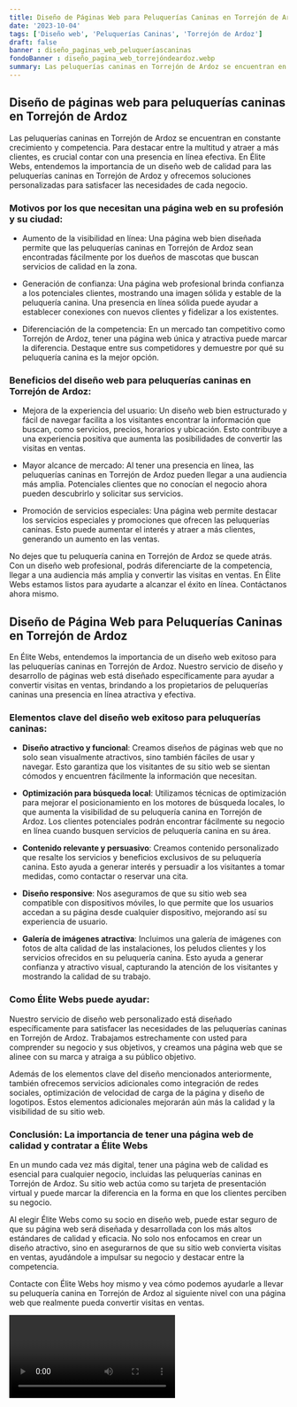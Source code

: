 ```yaml
---
title: Diseño de Páginas Web para Peluquerías Caninas en Torrejón de Ardoz
date: '2023-10-04'
tags: ['Diseño web', 'Peluquerías Caninas', 'Torrejón de Ardoz']
draft: false
banner : diseño_paginas_web_peluqueríascaninas
fondoBanner : diseño_pagina_web_torrejóndeardoz.webp
summary: Las peluquerías caninas en Torrejón de Ardoz se encuentran en constante crecimiento y competencia. Para destacar entre la multitud y atraer a más clientes, es crucial contar con una presencia en línea efectiva. En Élite Webs, entendemos la importancia de un diseño web de calidad para las peluquerías caninas en Torrejón de Ardoz y ofrecemos soluciones personalizadas para satisfacer las necesidades de cada negocio.
---
```


## Diseño de páginas web para peluquerías caninas en Torrejón de Ardoz

Las peluquerías caninas en Torrejón de Ardoz se encuentran en constante crecimiento y competencia. Para destacar entre la multitud y atraer a más clientes, es crucial contar con una presencia en línea efectiva. En Élite Webs, entendemos la importancia de un diseño web de calidad para las peluquerías caninas en Torrejón de Ardoz y ofrecemos soluciones personalizadas para satisfacer las necesidades de cada negocio.

### Motivos por los que necesitan una página web en su profesión y su ciudad:

- Aumento de la visibilidad en línea: Una página web bien diseñada permite que las peluquerías caninas en Torrejón de Ardoz sean encontradas fácilmente por los dueños de mascotas que buscan servicios de calidad en la zona.

- Generación de confianza: Una página web profesional brinda confianza a los potenciales clientes, mostrando una imagen sólida y estable de la peluquería canina. Una presencia en línea sólida puede ayudar a establecer conexiones con nuevos clientes y fidelizar a los existentes.

- Diferenciación de la competencia: En un mercado tan competitivo como Torrejón de Ardoz, tener una página web única y atractiva puede marcar la diferencia. Destaque entre sus competidores y demuestre por qué su peluquería canina es la mejor opción.

### Beneficios del diseño web para peluquerías caninas en Torrejón de Ardoz:

- Mejora de la experiencia del usuario: Un diseño web bien estructurado y fácil de navegar facilita a los visitantes encontrar la información que buscan, como servicios, precios, horarios y ubicación. Esto contribuye a una experiencia positiva que aumenta las posibilidades de convertir las visitas en ventas.

- Mayor alcance de mercado: Al tener una presencia en línea, las peluquerías caninas en Torrejón de Ardoz pueden llegar a una audiencia más amplia. Potenciales clientes que no conocían el negocio ahora pueden descubrirlo y solicitar sus servicios.

- Promoción de servicios especiales: Una página web permite destacar los servicios especiales y promociones que ofrecen las peluquerías caninas. Esto puede aumentar el interés y atraer a más clientes, generando un aumento en las ventas.

No dejes que tu peluquería canina en Torrejón de Ardoz se quede atrás. Con un diseño web profesional, podrás diferenciarte de la competencia, llegar a una audiencia más amplia y convertir las visitas en ventas. En Élite Webs estamos listos para ayudarte a alcanzar el éxito en línea. Contáctanos ahora mismo.

<GifSeo />

<Cta />

## Diseño de Página Web para Peluquerías Caninas en Torrejón de Ardoz

En Élite Webs, entendemos la importancia de un diseño web exitoso para las peluquerías caninas en Torrejón de Ardoz. Nuestro servicio de diseño y desarrollo de páginas web está diseñado específicamente para ayudar a convertir visitas en ventas, brindando a los propietarios de peluquerías caninas una presencia en línea atractiva y efectiva.

### Elementos clave del diseño web exitoso para peluquerías caninas:

- **Diseño atractivo y funcional**: Creamos diseños de páginas web que no solo sean visualmente atractivos, sino también fáciles de usar y navegar. Esto garantiza que los visitantes de su sitio web se sientan cómodos y encuentren fácilmente la información que necesitan.

- **Optimización para búsqueda local**: Utilizamos técnicas de optimización para mejorar el posicionamiento en los motores de búsqueda locales, lo que aumenta la visibilidad de su peluquería canina en Torrejón de Ardoz. Los clientes potenciales podrán encontrar fácilmente su negocio en línea cuando busquen servicios de peluquería canina en su área.

- **Contenido relevante y persuasivo**: Creamos contenido personalizado que resalte los servicios y beneficios exclusivos de su peluquería canina. Esto ayuda a generar interés y persuadir a los visitantes a tomar medidas, como contactar o reservar una cita.

- **Diseño responsive**: Nos aseguramos de que su sitio web sea compatible con dispositivos móviles, lo que permite que los usuarios accedan a su página desde cualquier dispositivo, mejorando así su experiencia de usuario.

- **Galería de imágenes atractiva**: Incluimos una galería de imágenes con fotos de alta calidad de las instalaciones, los peludos clientes y los servicios ofrecidos en su peluquería canina. Esto ayuda a generar confianza y atractivo visual, capturando la atención de los visitantes y mostrando la calidad de su trabajo.

### Como Élite Webs puede ayudar:

Nuestro servicio de diseño web personalizado está diseñado específicamente para satisfacer las necesidades de las peluquerías caninas en Torrejón de Ardoz. Trabajamos estrechamente con usted para comprender su negocio y sus objetivos, y creamos una página web que se alinee con su marca y atraiga a su público objetivo.

Además de los elementos clave del diseño mencionados anteriormente, también ofrecemos servicios adicionales como integración de redes sociales, optimización de velocidad de carga de la página y diseño de logotipos. Estos elementos adicionales mejorarán aún más la calidad y la visibilidad de su sitio web.

### Conclusión: La importancia de tener una página web de calidad y contratar a Élite Webs

En un mundo cada vez más digital, tener una página web de calidad es esencial para cualquier negocio, incluidas las peluquerías caninas en Torrejón de Ardoz. Su sitio web actúa como su tarjeta de presentación virtual y puede marcar la diferencia en la forma en que los clientes perciben su negocio.

Al elegir Élite Webs como su socio en diseño web, puede estar seguro de que su página web será diseñada y desarrollada con los más altos estándares de calidad y eficacia. No solo nos enfocamos en crear un diseño atractivo, sino en asegurarnos de que su sitio web convierta visitas en ventas, ayudándole a impulsar su negocio y destacar entre la competencia.

Contacte con Élite Webs hoy mismo y vea cómo podemos ayudarle a llevar su peluquería canina en Torrejón de Ardoz al siguiente nivel con una página web que realmente pueda convertir visitas en ventas.

<Video />

<CtaBot job='Peluquerías Caninas' city='Torrejón de Ardoz'/>

<Gmaps query='Torrejón de Ardoz+españa+maps' />